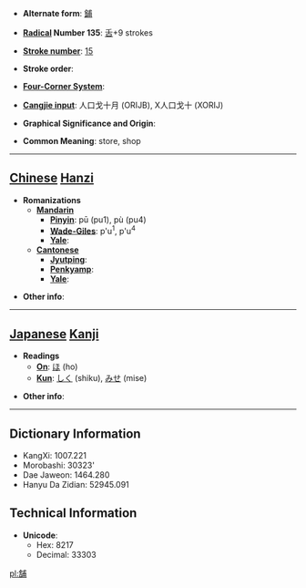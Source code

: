 * '''Alternate form''': [[鋪]]

* '''[[Wiktionary:Chinese radical index| Radical]] Number 135''': [[Wiktionary:Chinese radical index 舌|舌]]+9 strokes

* '''[[Wiktionary:Chinese total strokes index|Stroke number]]''': [[Wiktionary:Chinese total strokes index 15|15]]

* '''Stroke order''': 

* '''[[Wiktionary:Chinese four corner index|Four-Corner System]]''': 

* '''[[Wiktionary:Chinese Cangjie index|Cangjie input]]''': 人口戈十月 (ORIJB), X人口戈十 (XORIJ)

* '''Graphical Significance and Origin''': 

* '''Common Meaning''': store, shop

----

== [[Chinese]] [[Hanzi]] ==

* '''Romanizations'''
** '''[[Mandarin]]'''
*** '''[[Pinyin]]''': pū (pu1), pù (pu4)
*** '''[[Wade-Giles]]''': p'u<sup>1</sup>, p'u<sup>4</sup>
*** '''[[Yale]]''': 
** '''[[Cantonese]]'''
*** '''[[Jyutping]]''':
*** '''[[Penkyamp]]''': 
*** '''[[Yale]]''': 

* '''Other info''': 

----

== [[Japanese]] [[Kanji]] ==

* '''Readings'''
** '''[[On]]''': [[ほ]] (ho)
** '''[[Kun]]''': [[しく]] (shiku), [[みせ]] (mise)

* '''Other info''':  

----

== Dictionary Information ==

* KangXi: 1007.221
* Morobashi: 30323'
* Dae Jaweon: 1464.280
* Hanyu Da Zidian: 52945.091

== Technical Information ==

* '''Unicode''':
** Hex: 8217
** Decimal: 33303

[[pl:舗]]